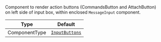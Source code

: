 Component to render action buttons (CommandsButton and AttachButton) on left side of input box, within enclosed `MessageInput` component.

| Type          | Default                                                                                                                                   |
| ------------- | ----------------------------------------------------------------------------------------------------------------------------------------- |
| ComponentType | [`InputButtons`](https://github.com/GetStream/stream-chat-react-native/blob/develop/package/src/components/MessageInput/InputButtons.tsx) |
